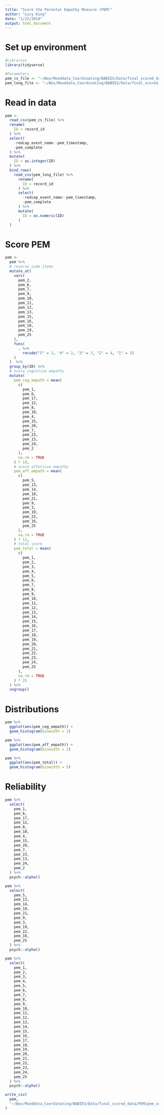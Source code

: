 ```yaml
---
title: "Score the Parental Empathy Measure (PEM)"
author: "Lucy King"
date: "1/22/2018"
output: html_document
---
```


# Set up environment
```r
#Libraries
library(tidyverse)

#Parameters
pem_cs_file <- "~/Box/Mooddata_Coordinating/BABIES/Data/final_scored_data/PEM/raw_data/pem_cs_complete.csv"
pem_long_file <- "~/Box/Mooddata_Coordinating/BABIES/Data/final_scored_data/PEM/raw_data/pem_lg_complete.csv"
```
# Read in data
```r
pem <-
  read_csv(pem_cs_file) %>% 
  rename(
    ID = record_id
  ) %>% 
  select(
    -redcap_event_name:-pem_timestamp,
    -pem_complete
  ) %>% 
  mutate(
    ID = as.integer(ID)
  ) %>% 
  bind_rows(
    read_csv(pem_long_file) %>% 
      rename(
        ID = record_id
      ) %>% 
      select(
        -redcap_event_name:-pem_timestamp,
        -pem_complete
      ) %>% 
      mutate(
        ID = as.numeric(ID)
      )
  )
```


# Score PEM
```r
pem <- 
  pem %>% 
  # reverse code items
  mutate_at(
    vars(
      pem_2, 
      pem_6, 
      pem_7, 
      pem_9,
      pem_10,
      pem_11,
      pem_12,
      pem_13,
      pem_15,
      pem_16,
      pem_18,
      pem_19,
      pem_25
    ),
    funs(
      . %>%
        recode("5" = 1, "4" = 2, "3" = 3, "2" = 4, "1" = 5)
    )
  )  %>%
  group_by(ID) %>% 
  # score cognitive empathy
  mutate(
    pem_cog_empath = mean(
      c(
        pem_1, 
        pem_6, 
        pem_17, 
        pem_12, 
        pem_8, 
        pem_10, 
        pem_4, 
        pem_15, 
        pem_20, 
        pem_7, 
        pem_23, 
        pem_13, 
        pem_24, 
        pem_2
      ),
      na.rm = TRUE
    ) * 14,
    # score affective empathy
    pem_aff_empath = mean(
      c(
        pem_5, 
        pem_13, 
        pem_14, 
        pem_18, 
        pem_21, 
        pem_9, 
        pem_3, 
        pem_19, 
        pem_22, 
        pem_16, 
        pem_25
      ),
      na.rm = TRUE
    ) * 11,
    # total score
    pem_total = mean(
      c(
        pem_1,
        pem_2, 
        pem_3, 
        pem_4, 
        pem_5, 
        pem_6, 
        pem_7,  
        pem_8,	
        pem_9, 	
        pem_10,	
        pem_11, 
        pem_12,	
        pem_13,	
        pem_14,	
        pem_15,	
        pem_16,	
        pem_17,	
        pem_18,	
        pem_19,	
        pem_20,	
        pem_21,	
        pem_22,	
        pem_23,	
        pem_24,	
        pem_25
      ),
      na.rm = TRUE
    ) * 25
  ) %>% 
  ungroup()

```

# Distributions
```r
pem %>% 
  ggplot(aes(pem_cog_empath)) +
  geom_histogram(binwidth = 2)

pem %>% 
  ggplot(aes(pem_aff_empath)) +
  geom_histogram(binwidth = 2)

pem %>% 
  ggplot(aes(pem_total)) +
  geom_histogram(binwidth = 5)
```

# Reliability
```r
pem %>% 
  select(
    pem_1, 
    pem_6, 
    pem_17, 
    pem_12, 
    pem_8, 
    pem_10, 
    pem_4, 
    pem_15, 
    pem_20, 
    pem_7, 
    pem_23, 
    pem_13, 
    pem_24, 
    pem_2
  ) %>% 
  psych::alpha()
```
```r
pem %>% 
  select(
    pem_5, 
    pem_13, 
    pem_14, 
    pem_18, 
    pem_21, 
    pem_9, 
    pem_3, 
    pem_19, 
    pem_22, 
    pem_16, 
    pem_25
  ) %>% 
  psych::alpha()
```

```r
pem %>% 
  select(
    pem_1,
    pem_2, 
    pem_3, 
    pem_4, 
    pem_5, 
    pem_6, 
    pem_7,  
    pem_8,	
    pem_9, 	
    pem_10,	
    pem_11, 
    pem_12,	
    pem_13,	
    pem_14,	
    pem_15,	
    pem_16,	
    pem_17,	
    pem_18,	
    pem_19,	
    pem_20,	
    pem_21,	
    pem_22,	
    pem_23,	
    pem_24,	
    pem_25
  ) %>% 
  psych::alpha()
```

```r
write_csv(
  pem, 
  "~/Box/Mooddata_Coordinating/BABIES/Data/final_scored_data/PEM/pem_scored_complete.csv"
)
```

